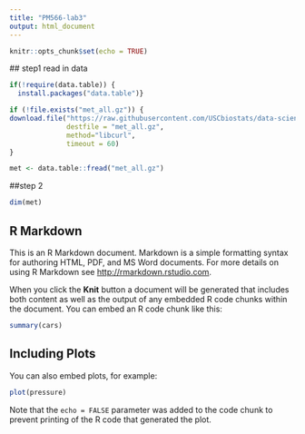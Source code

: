 ```yaml
---
title: "PM566-lab3"
output: html_document
---
```


```r
knitr::opts_chunk$set(echo = TRUE)
```

 ## step1 read in data
```r

if(!require(data.table)) {
  install.packages("data.table")}

if (!file.exists("met_all.gz")) {
download.file("https://raw.githubusercontent.com/USCbiostats/data-science-data/master/02_met/met_all.gz", 
              destfile = "met_all.gz", 
              method="libcurl", 
              timeout = 60)
}

met <- data.table::fread("met_all.gz")
```
 
 ##step 2 
```r
dim(met)
```
 


## R Markdown

This is an R Markdown document. Markdown is a simple formatting syntax for authoring HTML, PDF, and MS Word documents. For more details on using R Markdown see <http://rmarkdown.rstudio.com>.

When you click the **Knit** button a document will be generated that includes both content as well as the output of any embedded R code chunks within the document. You can embed an R code chunk like this:

```r
summary(cars)
```

## Including Plots

You can also embed plots, for example:

```r
plot(pressure)
```

Note that the `echo = FALSE` parameter was added to the code chunk to prevent printing of the R code that generated the plot.
